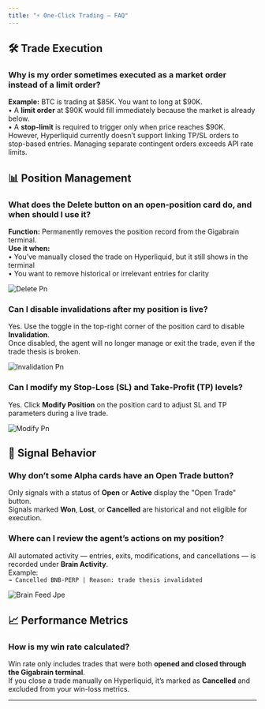 ```yaml
---
title: "⚡ One-Click Trading — FAQ"
---
```


## 🛠 Trade Execution

### **Why is my order sometimes executed as a market order instead of a limit order?**

**Example:** BTC is trading at \$85K. You want to long at \$90K.\
• A **limit order** at \$90K would fill immediately because the market is already below.\
• A **stop-limit** is required to trigger only when price reaches \$90K.\
However, Hyperliquid currently doesn’t support linking TP/SL orders to stop-based entries. Managing separate contingent orders exceeds API rate limits.

## 📊 Position Management

### **What does the Delete button on an open-position card do, and when should I use it?**

**Function:** Permanently removes the position record from the Gigabrain terminal.\
**Use it when:**\
• You’ve manually closed the trade on Hyperliquid, but it still shows in the terminal\
• You want to remove historical or irrelevant entries for clarity

![Delete Pn](/images/delete.png)

### **Can I disable invalidations after my position is live?**

Yes. Use the toggle in the top-right corner of the position card to disable **Invalidation**.\
Once disabled, the agent will no longer manage or exit the trade, even if the trade thesis is broken.

![Invalidation Pn](/images/Invalidation.png)

### **Can I modify my Stop-Loss (SL) and Take-Profit (TP) levels?**

Yes. Click **Modify Position** on the position card to adjust SL and TP parameters during a live trade.

![Modify Pn](/images/modify.png)

## 🧠 Signal Behavior

### **Why don’t some Alpha cards have an Open Trade button?**

Only signals with a status of **Open** or **Active** display the "Open Trade" button.\
Signals marked **Won**, **Lost**, or **Cancelled** are historical and not eligible for execution.

### **Where can I review the agent’s actions on my position?**

All automated activity — entries, exits, modifications, and cancellations — is recorded under **Brain Activity**.\
Example:\
`→ Cancelled BNB‑PERP | Reason: trade thesis invalidated`

![Brain Feed Jpe](/images/brain_feed.jpeg)

## 📈 Performance Metrics

### **How is my win rate calculated?**

Win rate only includes trades that were both **opened and closed through the Gigabrain terminal**.\
If you close a trade manually on Hyperliquid, it’s marked as **Cancelled** and excluded from your win-loss metrics.

---